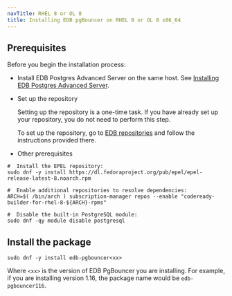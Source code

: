 ```yaml
---
navTitle: RHEL 8 or OL 8
title: Installing EDB pgBouncer on RHEL 8 or OL 8 x86_64
---
```


## Prerequisites

Before you begin the installation process:

- Install EDB Postgres Advanced Server on the same host. See [Installing EDB Postgres Advanced Server](/epas/latest/epas_inst_linux).

- Set up the repository

  Setting up the repository is a one-time task. If you have already set up your repository, you do not need to perform this step.

  To set up the repository, go to [EDB repositories](https://www.enterprisedb.com/repos-downloads) and follow the instructions provided there.

- Other prerequisites

```shell
#  Install the EPEL repository:
sudo dnf -y install https://dl.fedoraproject.org/pub/epel/epel-release-latest-8.noarch.rpm

#  Enable additional repositories to resolve dependencies:
ARCH=$( /bin/arch ) subscription-manager repos --enable "codeready-builder-for-rhel-8-${ARCH}-rpms"

#  Disable the built-in PostgreSQL module:
sudo dnf -qy module disable postgresql

```

## Install the package

```shell
sudo dnf -y install edb-pgbouncer<xx>
```

Where `<xx>` is the version of EDB PgBouncer you are installing. For example, if you are installing version 1.16, the package name would be `edb-pgbouncer116`.
